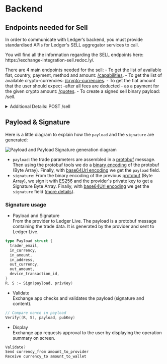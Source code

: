  
# Backend

<BackendIntro />

## Endpoints needed for Sell

In order to communicate with Ledger’s backend, you must provide standardised APIs for Ledger's SELL aggregator services to call.

<Callout type="info" emoji="🔗">
You will find all the information regarding the SELL endpoints here: https://exchange-integration-sell.redoc.ly/.
</Callout>

There are 4 main endpoints needed for the sell:
    - To get the list of available fiat, country, payment, method and amount: [/capabilities](https://exchange-integration-sell.redoc.ly/#operation/getCapabilities).
    - To get the list of available crypto-currencies: [/crypto-currencies](https://exchange-integration-sell.redoc.ly/#operation/getCryptoCurrencies).
    - To get the fiat amount that the user should expect -after all fees are deducted - as a payment for the given crypto amount: [/quotes](https://exchange-integration-sell.redoc.ly/#operation/getQuote).
    - To create a signed sell binary payload: /sell.


<details>
  <summary>Additional Details: POST /sell</summary>

  Example request payload:
``` json copy
  {
  "quoteId": "string",
  "amount": "number",
  "refundAddress": "string",
  "currencyFrom": "string",
  "fiatTo": "string",
  "payloadCurrencyFrom": "string",
  "payloadFiatTo": "string",
  "nonce": "number",
  }
```

    Your Protobuf message should have the following structure:

    ```go copy
    syntax = "proto3";
    package ledger_sell;

    // (coefficient) * 10^(- exponent)
    message UDecimal {
        bytes  coefficient = 1;
        uint32 exponent = 2;
    }

    message NewSellResponse {
        string   trader_email = 1;           
        string   in_currency = 2;            
        bytes    in_amount = 3;              
        string   in_address = 4;             
        string   out_currency = 5;           
        UDecimal out_amount = 6;             
        bytes    device_transaction_id = 7;  
    }
    ```
An example response from the ledger backend to the exchange SDK
  
  ``` json copy
{
  "sellId": "SELL-ID-165940",
  "payinAddress": "0xa0b86991c627e936c1d19d4a2e90a2ce3606eb48",
  "createdAt": "2030-05-26T14:13:39",
  "providerFees": "0.0001",
  "referralFees": "0.0001",
  "payoutNetworkFees": "0.0002",
  "providerSig": {
    "payload": "CgUweGZmZhoFMHhmZmYqBTB4ZmZmOgNCVENCA0JBVEoIMTIwMDAwMDBSCDExNTAwMDAwWhF2ZXJ5IGxvbmd1ZSBub25jZQ==",
    "payload_signature": "MEUCIBRm4PrdgRw0aBwRepuOGGRmR/YPcCoyKNJ7UDjFO030AiEA/VT0anolum0a3X/9lGPeovZHqzeDG9brcUB4zhYmwbs="
  }
}
  ```
</details>

[//]: # (Info needed to be exchange with the provider, but not out loud publicly)
[//]: # (**IP address checking** )
[//]: # (Additionally, we also need a way to know if a user will be able to perform a coin swap given his IP.)
[//]: # (Our back-end can adapt to how you decide to do this, but we recommend you use a dedicated endpoint. Our back-end will send the user’s IP address to that endpoint, without logging it. In response, your endpoint should tell us if the trade is accepted or rejected.)



## Payload & Signature

Here is a little diagram to explain how the `payload` and the `signature` are generated:

<Zoom>
    <img
      alt="Payload and Payload Signature generation diagram"
      src="/exchange/payload-signature-generation-sell.png"
    />
</Zoom>

- `payload`: the trade parameters are assembled in a [protobuf](https://developers.google.com/protocol-buffers) message. Then using the protobuf tools we do a [binary encoding](https://developers.google.com/protocol-buffers/docs/encoding) of the protobuf (Byte Array). Finally, with [base64Url encoding](https://en.wikipedia.org/wiki/Base64) we get the `payload` field.
- `signature`: From the binary encoding of the previous [protobuf](https://developers.google.com/protocol-buffers) (Byte Array), we sign it with [ES256](https://ldapwiki.com/wiki/Wiki.jsp?page=ES256) and the provider's private key to get a Signature Byte Array. Finally, with [base64Url encoding](https://en.wikipedia.org/wiki/Base64) we get the `signature` field ([more details](#jws-signature)).

### Signature usage

- Payload and Signature  
From the provider to Ledger Live. The payload is a protobuf message containing the trade data. It is generated by the provider and sent to Ledger Live.
```go copy
type Payload struct {
  trader_email,
  in_currency,
  in_amount,
  in_address,
  out_currency,
  out_amount,
  device_transaction_id,
}
R, S := Sign(payload, privKey)
```

- Validate  
Exchange app checks and validates the payload (signature and content).
```go copy
// Compare nonce in payload
Verify((R, S), payload, pubKey)
```

- Display  
Exchange app requests approval to the user by displaying the operation summary on screen. 
```c copy
Validate?
Send currency_from amount_to_provider
Receive currency_to amount_to_wallet
```

<PayloadAndSignature />
